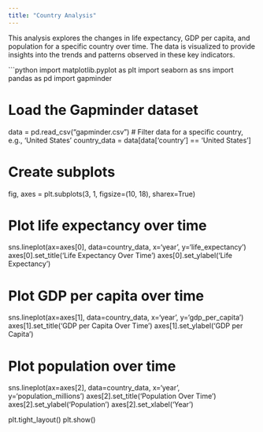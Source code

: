 ```yaml
---
title: "Country Analysis"
---
```


This analysis explores the changes in life expectancy, GDP per capita, and population for a specific country over time. The data is visualized to provide insights into the trends and patterns observed in these key indicators.

```python
import matplotlib.pyplot as plt
import seaborn as sns
import pandas as pd
import gapminder

# Load the Gapminder dataset
data = pd.read_csv("gapminder.csv")
# Filter data for a specific country, e.g., 'United States'
country_data = data[data['country'] == 'United States']

# Create subplots
fig, axes = plt.subplots(3, 1, figsize=(10, 18), sharex=True)

# Plot life expectancy over time
sns.lineplot(ax=axes[0], data=country_data, x='year', y='life_expectancy')
axes[0].set_title('Life Expectancy Over Time')
axes[0].set_ylabel('Life Expectancy')

# Plot GDP per capita over time
sns.lineplot(ax=axes[1], data=country_data, x='year', y='gdp_per_capita')
axes[1].set_title('GDP per Capita Over Time')
axes[1].set_ylabel('GDP per Capita')

# Plot population over time
sns.lineplot(ax=axes[2], data=country_data, x='year', y='population_millions')
axes[2].set_title('Population Over Time')
axes[2].set_ylabel('Population')
axes[2].set_xlabel('Year')

plt.tight_layout()
plt.show()